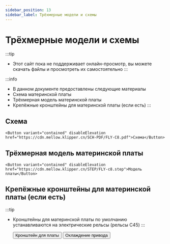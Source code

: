 ```yaml
---
sidebar_position: 13
sidebar_label: Трёхмерные модели и схемы
---
```





# Трёхмерные модели и схемы


:::tip
* Этот сайт пока не поддерживает онлайн-просмотр, вы можете скачать файлы и просмотреть их самостоятельно
:::

:::info
* В данном документе предоставлены следующие материалы
* Схема материнской платы
* Трёхмерная модель материнской платы
* Крепёжные кронштейны для материнской платы (если есть)
:::

## Схема

    <Button variant="contained" disableElevation href="https://cdn.mellow.klipper.cn/SCH-PDF/FLY-C8.pdf">Схема</Button>


## Трёхмерная модель материнской платы

    <Button variant="contained" disableElevation href="https://cdn.mellow.klipper.cn/STEP/FLY-c8.step">Модель платы</Button>


## Крепёжные кронштейны для материнской платы (если есть)

:::tip
* Кронштейны для материнской платы по умолчанию устанавливаются на электрические рельсы (рельсы C45)
:::

    <Button variant="contained" disableElevation href="https://www.printables.com/model/574200-fly-c8-motherboard-bracket">Кронштейн для платы</Button>
    <Button variant="contained" disableElevation href="https://www.printables.com/model/572887-fly-c8-stepper-driver-fan-duct-5015-qu-dong-san-re">Охлаждение привода</Button>